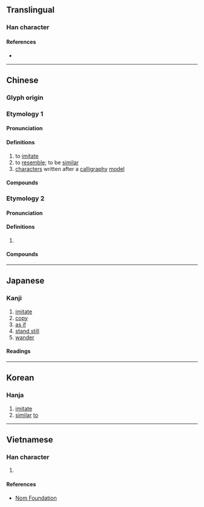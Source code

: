 {{also|倣|彷}}
{{character info/new}}
==Translingual==

===Han character===
{{Han char|rn=9|rad=人|as=04|sn=6|four=20227|canj=OYHS|ids=⿰亻方}}

====References====
* {{Han ref|kx=0095.020|dkj=00420|dj=0201.040|hdz=10125.060|uh=4EFF|ud=20223|bh=A5E9|bd=42473}}

----

==Chinese==

===Glyph origin===
{{Han etym}}

===Etymology 1===
{{zh-forms|alt=*倣,㑂:Zhouwen}}

====Pronunciation====
{{zh-pron
|m=fǎng
|c=fong2
|mn=hóng
|mc=y
|oc=y
|cat=v,n
}}

====Definitions====
{{zh-hanzi}}

# to [[imitate]]
# to [[resemble]]; to be [[similar]]
# [[character]]s written after a [[calligraphy]] [[model]]

====Compounds====
{{zh-der|仿佛|仿傚|仿冒|仿冒品|仿古|仿單|仿圈|仿宋本|仿宋體|仿宣紙|仿擬|仿效|仿照|仿生學|仿紙|仿羊皮紙|仿行|仿製|仿製品|仿諷|仿譯詞|仿辦|仿造|仿連史紙|大仿|戲仿|摹仿|模仿|模仿性|比仿|氯仿|相仿|諧仿|降格仿諷}}

===Etymology 2===
{{zh-forms|alt=彷,方}}

====Pronunciation====
{{zh-pron
|m=páng
|c=pong4
|cat=v
}}

====Definitions====
{{zh-hanzi}}

# {{zh-alt-form|彷|to [[waver]]}}

====Compounds====
{{zh-der|仿佯|仿洋|仿偟}}

----

==Japanese==

===Kanji===
{{ja-kanji|grade=|rs=人04}}

# [[imitate]]
# [[copy]]
# [[as if]]
# [[stand still]]
# [[wander]]

====Readings====
{{ja-readings
|goon=ほう<はう, ぼう<ばう
|kanon=ほう<はう
|kun=さまよ-う}}

----

==Korean==

===Hanja===
{{ko-hanja|hangeul=방|rv=bang|mr=pang|y=pang}}

# [[imitate]]
# [[similar]] [[to]]

----

==Vietnamese==

===Han character===
{{vi-hantu|[[phảng]], [[phẳng]], [[phàng]], [[phần]], [[phỏng]]|rs=人04}}

# {{defn|lang=vi|sort=人04}}

====References====
* [http://nomfoundation.org/common/nom_details.php?codepoint=4eff Nom Foundation]